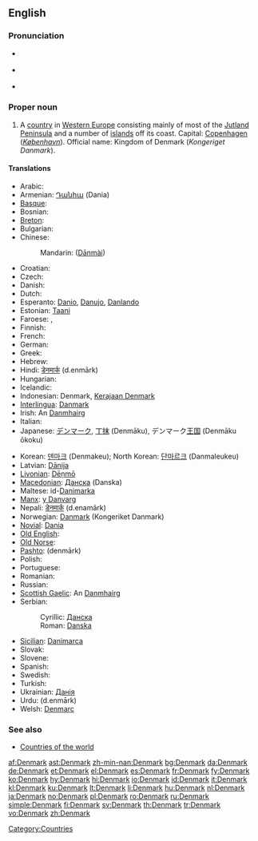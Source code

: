 {{wikipedia}}
==English==

===Pronunciation===
* {{a|UK}} {{IPA|/ˈdɛn.mɑːk/}}
* {{a|UK}} {{IPA|/ˈdɛn.mɑɹk/}}
* {{audio|en-us-Denmark.ogg|Audio (US)}}

===Proper noun===
{{en-proper noun}}

# A [[country]] in [[Western Europe]] consisting mainly of most of the [[Jutland Peninsula]] and a number of [[island]]s off its coast. Capital: [[Copenhagen]] (''[[København]]''). Official name: Kingdom of Denmark (''Kongeriget Danmark'').

====Translations====
{{trans-top|country in Western Europe}}
* Arabic: {{t-|ar|دانمارك|tr=dénimark|sc=Arab}}
* Armenian: [[Դանիա]] (Dania)
* [[Basque]]: {{t-|eu|Danimarka|xs=Basque}}
* Bosnian: {{t-|bs|Danska|f}}
* [[Breton]]: {{t+|br|Danmark|xs=Breton}}
* Bulgarian: {{t+|bg|Дания|f|tr=Dánija|sc=Cyrl}}
* Chinese:
*: Mandarin: {{zh-ts|丹麥|丹麦}} ([[Dānmài]])
* Croatian: {{t-|hr|Danska|f}}
* Czech: {{t+|cs|Dánsko}}
* Danish: {{t+|da|Danmark}}
* Dutch: {{t+|nl|Denemarken}}
* Esperanto: [[Danio]], [[Danujo]], [[Danlando]]
* Estonian: [[Taani]]
* Faroese: {{t-|fo|Danmørk|f|xs=Faroese}}, {{t-|fo|Danmark|f|xs=Faroese}}
* Finnish: {{t+|fi|Tanska}}
* French: {{t+|fr|Danemark|m}}
* German: {{t+|de|Dänemark}}
* Greek: {{t+|el|Δανία|f|tr=Danía|sc=Grek}}
* Hebrew: {{t+|he|דנמרק|tr=denmarq|sc=Hebr}}
* Hindi: [[डेनमार्क]] (d.enmārk)
* Hungarian: {{t+|hu|Dánia}}
* Icelandic: {{t+|is|Danmörk|f}}
* Indonesian: Denmark, [[Kerajaan Denmark]]
* [[Interlingua]]: [[Danmark]]
* Irish: An [[Danmhairg]] {{f}}
* Italian: {{t+|it|Danimarca}}
* Japanese: [[デンマーク]], [[丁抹]] (Denmāku), デンマーク[[王国]] (Denmāku ōkoku)
{{trans-mid}}
* Korean: [[덴마크]] (Denmakeu); North Korean: [[단마르크]] (Danmaleukeu)
* Latvian: [[Dānija]] {{f}}
* [[Livonian]]: [[Dēņmō]]
* [[Macedonian]]: [[Данска]] (Danska) {{f}}
* Maltese: id-[[Danimarka]]
* [[Manx]]: [[y Danvarg]]
* Nepali: [[डेनमार्क]] (d.enamārk)
* Norwegian: [[Danmark]] (Kongeriket Danmark)
* [[Novial]]: [[Dania]]
* [[Old English]]: {{t+|ang|Denemearc|f}}
* [[Old Norse]]: {{tø|non|Danmǫrk|f|xs=Old Norse}}
* [[Pashto]]: {{ps-Arab|[[ډېنمارک]]}} (denmārk)
* Polish: {{t+|pl|Dania|f}}
* Portuguese: {{t+|pt|Dinamarca|f}}
* Romanian: {{t+|ro|Danemarca|f}}
* Russian: {{t+|ru|Дания|f|tr=Dánija|sc=Cyrl}}
* [[Scottish Gaelic]]: An [[Danmhairg]] {{f}}
* Serbian:
*: Cyrillic: [[Данска#Serbian|Данска]] {{f}}
*: Roman: [[Danska#Serbian|Danska]] {{f}}
* [[Sicilian]]: [[Danimarca#Sicilian|Danimarca]] {{f}}
* Slovak: {{t-|sk|Dánsko}}
* Slovene: {{t+|sl|Danska|f}}
* Spanish: {{t+|es|Dinamarca|f}}
* Swedish: {{t+|sv|Danmark}}
* Turkish: {{t+|tr|Danimarka}}
* Ukrainian: [[Данія]] {{f}}
* Urdu: {{ur-Arab|[[ڈنمارک]]}} (d.enmārk)
* Welsh: [[Denmarc]] {{f}}
{{trans-bottom}}

===See also===
* [[Appendix:Countries of the world|Countries of the world]]

[[Category:Countries]]

[[af:Denmark]]
[[ast:Denmark]]
[[zh-min-nan:Denmark]]
[[bg:Denmark]]
[[da:Denmark]]
[[de:Denmark]]
[[et:Denmark]]
[[el:Denmark]]
[[es:Denmark]]
[[fr:Denmark]]
[[fy:Denmark]]
[[ko:Denmark]]
[[hy:Denmark]]
[[hi:Denmark]]
[[io:Denmark]]
[[id:Denmark]]
[[it:Denmark]]
[[kl:Denmark]]
[[ku:Denmark]]
[[lt:Denmark]]
[[li:Denmark]]
[[hu:Denmark]]
[[nl:Denmark]]
[[ja:Denmark]]
[[no:Denmark]]
[[pl:Denmark]]
[[ro:Denmark]]
[[ru:Denmark]]
[[simple:Denmark]]
[[fi:Denmark]]
[[sv:Denmark]]
[[th:Denmark]]
[[tr:Denmark]]
[[vo:Denmark]]
[[zh:Denmark]]